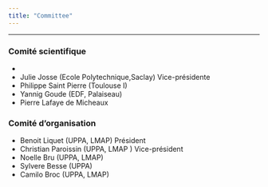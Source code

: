 ```yaml
---
title: "Committee"
---
```


***

### **Comité scientifique**

-    
-    Julie Josse (Ecole Polytechnique,Saclay) Vice-présidente
-    Philippe Saint Pierre (Toulouse I)
-    Yannig Goude (EDF, Palaiseau)
-    Pierre Lafaye de Micheaux 


### **Comité d'organisation**

-    Benoit Liquet (UPPA, LMAP) Président
-    Christian Paroissin (UPPA, LMAP ) Vice-président
-    Noelle Bru (UPPA, LMAP)
-    Sylvere Besse (UPPA)
-    Camilo Broc (UPPA, LMAP)
